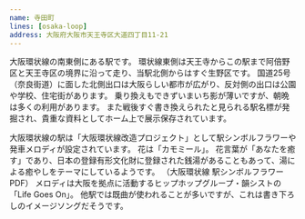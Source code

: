 ```yaml
---
name: 寺田町
lines: [osaka-loop]
address: 大阪府大阪市天王寺区大道四丁目11-21
---
```



大阪環状線の南東側にある駅です。
環状線東側は天王寺からこの駅まで阿倍野区と天王寺区の境界に沿って走り、当駅北側からはすぐ生野区です。
国道25号（奈良街道）に面した北側出口は大阪らしい都市が広がり、反対側の出口は公園や学校、住宅街があります。
乗り換えもできずいまいち影が薄いですが、朝晩は多くの利用があります。
また戦後すぐ書き換えられたと見られる駅名標が発掘され、貴重な資料としてホーム上で展示保存されています。

大阪環状線の駅は「大阪環状線改造プロジェクト」として駅シンボルフラワーや発車メロディが設定されています。
花は「カモミール」。
花言葉が「あなたを癒す」であり、日本の登録有形文化財に登録された銭湯があることもあって、湯による癒やしをテーマにしているようです。
（<ExternalLink href="https://www.westjr.co.jp/press/article/items/150914_00_symbolflower.pdf">大阪環状線 駅シンボルフラワー PDF</ExternalLink>）
メロディは大阪を拠点に活動するヒップホップグループ・韻シストの「Life Goes On」。
他駅では既曲が使われることが多いですが、これは書き下ろしのイメージソングだそうです。
